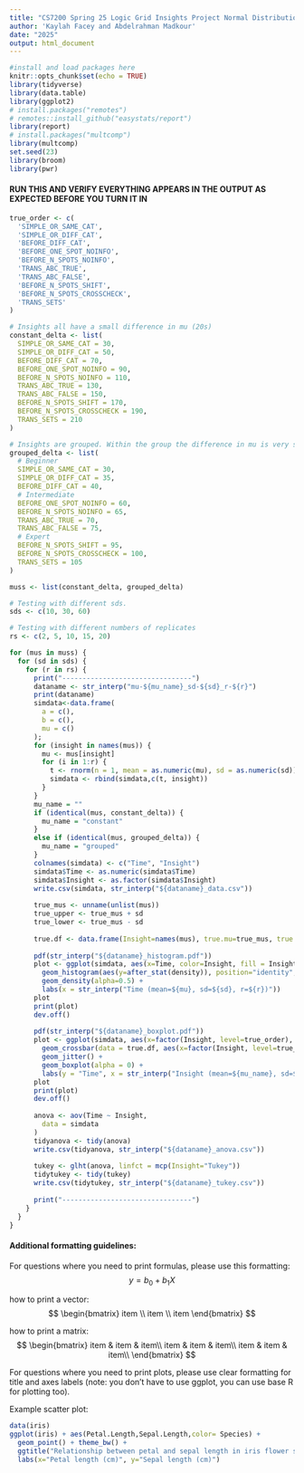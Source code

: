 ```yaml
---
title: "CS7200 Spring 25 Logic Grid Insights Project Normal Distribution ANOVA"
author: 'Kaylah Facey and Abdelrahman Madkour'
date: "2025"
output: html_document
---
```


 
```r
#install and load packages here
knitr::opts_chunk$set(echo = TRUE)
library(tidyverse)
library(data.table)
library(ggplot2)
# install.packages("remotes")
# remotes::install_github("easystats/report")
library(report)
# install.packages("multcomp")
library(multcomp)
set.seed(23)
library(broom)
library(pwr)
```

#### RUN THIS AND VERIFY EVERYTHING APPEARS IN THE OUTPUT AS EXPECTED BEFORE YOU TURN IT IN

```r

true_order <- c(
  'SIMPLE_OR_SAME_CAT',
  'SIMPLE_OR_DIFF_CAT',
  'BEFORE_DIFF_CAT',
  'BEFORE_ONE_SPOT_NOINFO',
  'BEFORE_N_SPOTS_NOINFO',
  'TRANS_ABC_TRUE',
  'TRANS_ABC_FALSE',
  'BEFORE_N_SPOTS_SHIFT',
  'BEFORE_N_SPOTS_CROSSCHECK',
  'TRANS_SETS'
)

# Insights all have a small difference in mu (20s)
constant_delta <- list(
  SIMPLE_OR_SAME_CAT = 30,
  SIMPLE_OR_DIFF_CAT = 50,
  BEFORE_DIFF_CAT = 70,
  BEFORE_ONE_SPOT_NOINFO = 90,
  BEFORE_N_SPOTS_NOINFO = 110,
  TRANS_ABC_TRUE = 130,
  TRANS_ABC_FALSE = 150,
  BEFORE_N_SPOTS_SHIFT = 170,
  BEFORE_N_SPOTS_CROSSCHECK = 190,
  TRANS_SETS = 210
)

# Insights are grouped. Within the group the difference in mu is very small (5s) but between groups it is more pronounced (20s)
grouped_delta <- list(
  # Beginner
  SIMPLE_OR_SAME_CAT = 30,
  SIMPLE_OR_DIFF_CAT = 35,
  BEFORE_DIFF_CAT = 40,
  # Intermediate
  BEFORE_ONE_SPOT_NOINFO = 60,
  BEFORE_N_SPOTS_NOINFO = 65,
  TRANS_ABC_TRUE = 70,
  TRANS_ABC_FALSE = 75,
  # Expert
  BEFORE_N_SPOTS_SHIFT = 95,
  BEFORE_N_SPOTS_CROSSCHECK = 100,
  TRANS_SETS = 105
)

muss <- list(constant_delta, grouped_delta)

# Testing with different sds.
sds <- c(10, 30, 60)

# Testing with different numbers of replicates 
rs <- c(2, 5, 10, 15, 20)
```

```r
for (mus in muss) {
  for (sd in sds) {
    for (r in rs) {
      print("--------------------------------")
      dataname <- str_interp("mu-${mu_name}_sd-${sd}_r-${r}")
      print(dataname)
      simdata<-data.frame(
        a = c(),
        b = c(),
        mu = c()
      );
      for (insight in names(mus)) {
        mu <- mus[insight]
        for (i in 1:r) {
          t <- rnorm(n = 1, mean = as.numeric(mu), sd = as.numeric(sd))
          simdata <- rbind(simdata,c(t, insight))
        }
      }
      mu_name = ""
      if (identical(mus, constant_delta)) {
        mu_name = "constant"
      }
      else if (identical(mus, grouped_delta)) {
        mu_name = "grouped"
      }
      colnames(simdata) <- c("Time", "Insight")
      simdata$Time <- as.numeric(simdata$Time)
      simdata$Insight <- as.factor(simdata$Insight)
      write.csv(simdata, str_interp("${dataname}_data.csv"))
      
      true_mus <- unname(unlist(mus))
      true_upper <- true_mus + sd
      true_lower <- true_mus - sd
      
      true.df <- data.frame(Insight=names(mus), true.mu=true_mus, true.upper=true_upper, true.lower=true_lower)
      
      pdf(str_interp("${dataname}_histogram.pdf"))
      plot <- ggplot(simdata, aes(x=Time, color=Insight, fill = Insight)) + 
        geom_histogram(aes(y=after_stat(density)), position="identity", alpha=0.5, binwidth = 20) +
        geom_density(alpha=0.5) + 
        labs(x = str_interp("Time (mean=${mu}, sd=${sd}, r=${r})"))
      plot
      print(plot)
      dev.off()
      
      pdf(str_interp("${dataname}_boxplot.pdf"))
      plot <- ggplot(simdata, aes(x=factor(Insight, level=true_order), y=Time, color=Insight)) + 
        geom_crossbar(data = true.df, aes(x=factor(Insight, level=true_order), y=true.mu, ymin=true.upper, ymax=true.lower), color="grey") +
        geom_jitter() +
        geom_boxplot(alpha = 0) +
        labs(y = "Time", x = str_interp("Insight (mean=${mu_name}, sd=${sd}, r=${r})"))
      plot
      print(plot)
      dev.off()
      
      anova <- aov(Time ~ Insight,
        data = simdata
      )
      tidyanova <- tidy(anova)
      write.csv(tidyanova, str_interp("${dataname}_anova.csv"))
      
      tukey <- glht(anova, linfct = mcp(Insight="Tukey"))
      tidytukey <- tidy(tukey)
      write.csv(tidytukey, str_interp("${dataname}_tukey.csv"))
      
      print("--------------------------------")
    }
  }
}
```


#### Additional formatting guidelines: 

For questions where you need to print formulas, please use this formatting: 
$$
y = b_0 + b_1X
$$


how to print a vector:
$$
\begin{bmatrix}
item \\ 
item \\
item
\end{bmatrix}
$$

how to print a matrix:
$$
\begin{bmatrix}
item & item & item\\
item & item & item\\
item & item & item\\
\end{bmatrix}
$$

For questions where you need to print plots, please use clear formatting for title and axes labels (note: you don't have to use ggplot, you can use base R for plotting too).
    
  
Example scatter plot:
```r
data(iris)
ggplot(iris) + aes(Petal.Length,Sepal.Length,color= Species) +
  geom_point() + theme_bw() + 
  ggtitle("Relationship between petal and sepal length in iris flower species") + 
  labs(x="Petal length (cm)", y="Sepal length (cm)")

```

